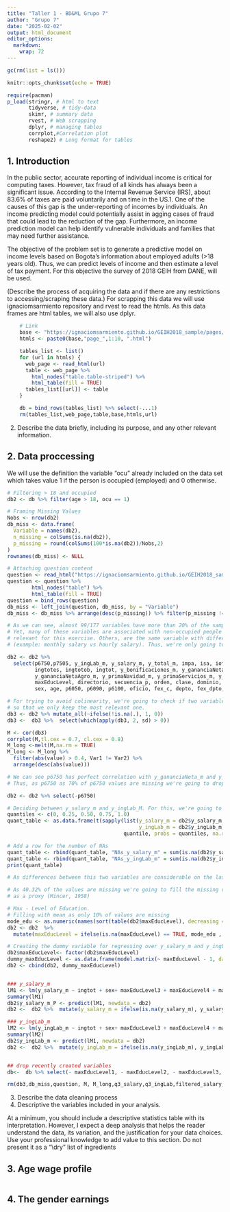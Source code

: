 ---
title: "Taller 1 - BD&ML Grupo 7"
author: "Grupo 7"
date: "2025-02-02"
output: html_document
editor_options: 
  markdown: 
    wrap: 72
---

```{r setup, include=FALSE}
gc(rm(list = ls()))

knitr::opts_chunk$set(echo = TRUE)

require(pacman)
p_load(stringr, # html to text
       tidyverse, # tidy-data
       skimr, # summary data
       rvest, # Web scrapping
       dplyr, # managing tables
       corrplot,#Correlation plot
       reshape2) # Long format for tables 
```

## 1. Introduction

In the public sector, accurate reporting of individual income is
critical for computing taxes. However, tax fraud of all kinds has always
been a significant issue. According to the Internal Revenue Service
(IRS), about 83.6% of taxes are paid voluntarily and on time in the
US.1. One of the causes of this gap is the under-reporting of incomes by
individuals. An income predicting model could potentially assist in
agging cases of fraud that could lead to the reduction of the gap.
Furthermore, an income prediction model can help identify vulnerable
individuals and families that may need further assistance.

The objective of the problem set is to generate a predictive model on
income levels based on Bogota's information about employed adults (\>18
years old). Thus, we can predict levels of income and then estimate a
level of tax payment. For this objective the survey of 2018 GEIH from
DANE, will be used.

(Describe the process of acquiring the data and if there are any
restrictions to accessing/scraping these data.) For scrapping this data
we will use ignaciomsarmiento repository and rvest to read the htmls. As
this data frames are html tables, we will also use dplyr.

<div>

```{r Scrapping}
    # Link
    base <- "https://ignaciomsarmiento.github.io/GEIH2018_sample/pages/geih_"
    htmls <- paste0(base,"page_",1:10, ".html")

    tables_list <- list()
    for (url in htmls) {
      web_page <- read_html(url)
      table <- web_page %>%
        html_nodes("table.table-striped") %>%
        html_table(fill = TRUE)
      tables_list[[url]] <- table
    }

    db = bind_rows(tables_list) %>% select(-...1)
    rm(tables_list,web_page,table,base,htmls,url)
```

</div>

2.  Describe the data briefly, including its purpose, and any other
    relevant information.

## 2. Data proccessing

We will use the definition the variable "ocu" already included on the data set 
which takes value 1 if the person is occupied (employed) and 0 otherwise.

```{r Cleaning of data set, echo=FALSE}
# Filtering > 18 and occupied
db2 <- db %>% filter(age > 18, ocu == 1)

# Framing Missing Values
Nobs <- nrow(db2) 
db_miss <- data.frame(
  Variable = names(db2),
  n_missing = colSums(is.na(db2)),
  p_missing = round(colSums(100*is.na(db2))/Nobs,2)
) 
rownames(db_miss) <- NULL

# Attaching question content
question <- read_html("https://ignaciomsarmiento.github.io/GEIH2018_sample/dictionary.html")
question <- question %>%
        html_nodes("table") %>%
        html_table(fill = TRUE)
question = bind_rows(question)
db_miss <- left_join(question, db_miss, by = "Variable")
db_miss <- db_miss %>% arrange(desc(p_missing)) %>% filter(p_missing != 0) 

# As we can see, almost 99/177 variables have more than 20% of the sample missing. 
# Yet, many of these variables are associated with non-occupied people and are not
# relevant for this exercise. Others, are the same variable with different scales 
# (example: monthly salary vs hourly salary). Thus, we're only going to keep the following variables:

db2 <- db2 %>%
  select(p6750,p7505, y_ingLab_m, y_salary_m, y_total_m, impa, isa, iof1, iof2, iof3h, iof3i, iof6, 
         ingtotes, ingtotob, ingtot, y_bonificaciones_m, y_gananciaNeta_m, 
         y_gananciaNetaAgro_m, y_primaNavidad_m, y_primaServicios_m, y_primaVacaciones_m, 
         maxEducLevel, directorio, secuencia_p, orden, clase, dominio, mes, estrato1, 
         sex, age, p6050, p6090, p6100, oficio, fex_c, depto, fex_dpto, fweight, informal)

# For trying to avoid colinearity, we're going to check if two variables contain the same information.
# so that we only keep the most relevant one.
db3 <- db2 %>% mutate_all(~ifelse(!is.na(.), 1, 0))
db3 <-  db3 %>%  select(which(apply(db3, 2, sd) > 0))

M <- cor(db3)
corrplot(M,tl.cex = 0.7, cl.cex = 0.8) 
M_long <-melt(M,na.rm = TRUE)
M_long <- M_long %>%
  filter(abs(value) > 0.4, Var1 != Var2) %>%  
  arrange(desc(abs(value)))

# We can see p6750 has perfect correlation with y_gananciaNeta_m and y_salary_m and y_ingLab_m 
# Thus, as p6750 as 70% of p6750 values are missing we're going to drop this variable. 

db2 <- db2 %>% select(-p6750)

# Deciding between y_salary_m and y_ingLab_M. For this, we're going to evaluate the values the variable takes on the following quanties.
quantiles <- c(0, 0.25, 0.50, 0.75, 1.0)
quant_table <- as.data.frame(t(sapply(list(y_salary_m = db2$y_salary_m, 
                                           y_ingLab_m = db2$y_ingLab_m), 
                                      quantile, probs = quantiles, na.rm = TRUE)))

# Add a row for the number of NAs
quant_table <- rbind(quant_table, "NAs_y_salary_m" = sum(is.na(db2$y_salary_m)))
quant_table <- rbind(quant_table, "NAs_y_ingLab_m" = sum(is.na(db2$y_ingLab_m)))
print(quant_table)

# As differences between this two variables are considerable on the last chuck (the highest incomes) we're not going to remove them, before working with it's NAs values.

# As 40.32% of the values are missing we're going to fill the missing values using Level of Education 
# as a proxy (Mincer, 1958)

# Max - Level of Education.
# Filling with mean as only 10% of values are missing
mode_edu <- as.numeric(names(sort(table(db2$maxEducLevel), decreasing = TRUE)[1]))
db2 <- db2  %>%
  mutate(maxEducLevel = ifelse(is.na(maxEducLevel) == TRUE, mode_edu , maxEducLevel))

# Creating the dummy variable for regressing over y_salary_m and y_ingLab_m
db2$maxEducLevel<- factor(db2$maxEducLevel)
dummy_maxEducLevel <- as.data.frame(model.matrix(~ maxEducLevel - 1, data = db2))
db2 <- cbind(db2, dummy_maxEducLevel)


### y_salary_m
lM1 <- lm(y_salary_m ~ ingtot + sex+ maxEducLevel3 + maxEducLevel4 + maxEducLevel5 + maxEducLevel6 + maxEducLevel7 , data = db2)
summary(lM1)
db2$y_salary_m_P <- predict(lM1, newdata = db2)
db2 <-  db2 %>%  mutate(y_salary_m = ifelse(is.na(y_salary_m), y_salary_m_P, y_salary_m))

### y_ingLab_m
lM2 <- lm(y_ingLab_m ~ ingtot + sex+ maxEducLevel3 + maxEducLevel4 + maxEducLevel5 + maxEducLevel6 + maxEducLevel7 , data = db2)
summary(lM2)
db2$y_ingLab_m <- predict(lM1, newdata = db2)
db2 <-  db2 %>%  mutate(y_ingLab_m = ifelse(is.na(y_ingLab_m), y_ingLab_m, y_salary_m))


## drop recently created variables
db<-  db %>% select(- maxEducLevel1, - maxEducLevel2, - maxEducLevel3, - maxEducLevel4, - maxEducLevel5, - maxEducLevel6, - maxEducLevel7,-predicted_y )

rm(db3,db_miss,question, M, M_long,q3_salary,q3_ingLab,filtered_salary, filtered_ingLab,Nobs)
```

3.  Describe the data cleaning process
4.  Descriptive the variables included in your analysis.

At a minimum, you should include a descriptive statistics table with its
interpretation. However, I expect a deep analysis that helps the reader
understand the data, its variation, and the justification for your data
choices. Use your professional knowledge to add value to this section.
Do not present it as a "\\dry" list of ingredients

## 3. Age wage profile

```{r Age wage Regression, echo=FALSE}
```



## 4. The gender earnings
